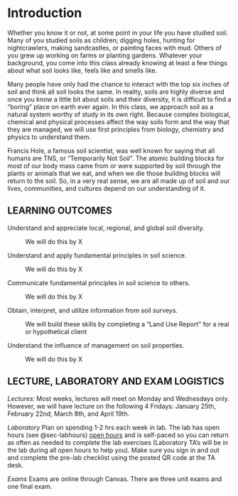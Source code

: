 # Introduction

Whether you know it or not, at some point in your life you have studied soil. Many of you studied soils as children; digging holes, hunting for nightcrawlers, making sandcastles, or painting faces with mud. Others of you grew up working on farms or planting gardens. Whatever your background, you come into this class already knowing at least a few things about what soil looks like, feels like and smells like.

Many people have only had the chance to interact with the top six inches of soil and think all soil looks the same. In reality, soils are highly diverse and once you know a little bit about soils and their diversity, it is difficult to find a "boring" place on earth ever again. In this class, we approach soil as a natural system worthy of study in its own right. Because complex biological, chemical and physical processes affect the way soils form and the way that they are managed, we will use first principles from biology, chemistry and physics to understand them.

Francis Hole, a famous soil scientist, was well known for saying that all humans are TNS, or "Temporarily Not Soil". The atomic building blocks for most of our body mass came from or were supported by soil through the plants or animals that we eat, and when we die those building blocks will return to the soil. So, in a very real sense, we are all made up of soil and our lives, communities, and cultures depend on our understanding of it.

## LEARNING OUTCOMES

Understand and appreciate local, regional, and global soil diversity.

:   We will do this by X

Understand and apply fundamental principles in soil science.

:   We will do this by X

Communicate fundamental principles in soil science to others.

:   We will do this by X

Obtain, interpret, and utilize information from soil surveys.

:   We will build these skills by completing a "Land Use Report" for a real or hypothetical client

Understand the influence of management on soil properties.

:   We will do this by X

## LECTURE, LABORATORY AND EXAM LOGISTICS

*Lectures:* Most weeks, lectures will meet on Monday and Wednesdays only. However, we will have lecture on the following 4 Fridays: January 25th, February 22nd, March 8th, and April 19th.

*Laboratory* Plan on spending 1-2 hrs each week in lab. The lab has open hours (see @sec-labhours) [open hours](index.qmd##LabOpen%20Times) and is self-paced so you can return as often as needed to complete the lab exercises (Laboratory TA's will be in the lab during all open hours to help you). Make sure you sign in and out and complete the pre-lab checklist using the posted QR code at the TA desk.

*Exams* Exams are online through Canvas. There are three unit exams and one final exam.
